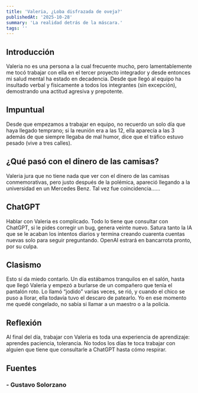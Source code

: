 ```yaml
---
title: 'Valeria, ¿Loba disfrazada de oveja?'
publishedAt: '2025-10-28'
summary: 'La realidad detrás de la máscara.'
tags: ''
---
```


## Introducción
Valeria no es una persona a la cual frecuente mucho, pero lamentablemente me tocó trabajar con ella en el tercer proyecto integrador y desde entonces mi salud mental ha estado en decadencia. Desde que llegó al equipo ha insultado verbal y físicamente a todos los integrantes (sin excepción), demostrando una actitud agresiva y prepotente.

## Impuntual
Desde que empezamos a trabajar en equipo, no recuerdo un solo día que haya llegado temprano; si la reunión  era a las 12, ella aparecía a las 3 además de que siempre llegaba de mal humor, dice que el tráfico estuvo pesado (vive a tres calles).

## ¿Qué pasó con el dinero de las camisas?
Valeria jura que no tiene nada que ver con el dinero de las camisas conmemorativas, pero justo después de la polémica, apareció llegando a la universidad en un Mercedes Benz. Tal vez fue coincidencia......

## ChatGPT
Hablar con Valeria es complicado. Todo lo tiene que consultar con ChatGPT, si le pides corregir un bug, genera veinte nuevo. Satura tanto la IA que se le acaban los intentos diarios y termina creando cuarenta cuentas nuevas solo para seguir preguntando. OpenAI estrará en bancarrota pronto, por su culpa.

## Clasismo
Esto sí da miedo contarlo. Un día estábamos tranquilos en el salón, hasta que llegó Valeria y empezó a burlarse de un compañero que tenía el pantalón roto. Lo llamó “jodido” varias veces, se rió, y cuando el chico se puso a llorar, ella todavía tuvo el descaro de patearlo. Yo en ese momento me quedé congelado, no sabía si llamar a un maestro o a la policia.

## Reflexión
Al final del día, trabajar con Valeria es toda una experiencia de aprendizaje: aprendes paciencia, tolerancia. No todos los días te toca trabajar con alguien que tiene que consultarle a ChatGPT hasta cómo respirar.


##  Fuentes
### - Gustavo Solorzano